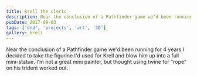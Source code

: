 ```yaml
---
title: Krell the cleric
description: Near the conclusion of a Pathfinder game we'd been running for 4 years I decided to take the figurine I'd used for Krell and blow him up into a full mini-statue
pubDate: 2017-09-03
tags: ['dnd', 'projects', 'art', '3D']
gallery: krell
---
```


Near the conclusion of a Pathfinder game we'd been running for 4 years I decided to take the figurine I'd used for Krell and blow him up into a full mini-statue. I'm not a great mini painter, but thought using twine for "rope" on his trident worked out.
